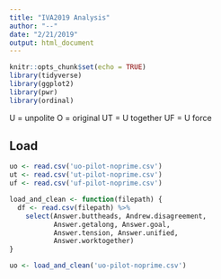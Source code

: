 ```yaml
---
title: "IVA2019 Analysis"
author: "--"
date: "2/21/2019"
output: html_document
---
```


```r
knitr::opts_chunk$set(echo = TRUE)
library(tidyverse)
library(ggplot2)
library(pwr)
library(ordinal)
```

U = unpolite
O = original
UT = U together
UF = U force

## Load

```r
uo <- read.csv('uo-pilot-noprime.csv')
ut <- read.csv('ut-pilot-noprime.csv')
uf <- read.csv('uf-pilot-noprime.csv')
```


```r
load_and_clean <- function(filepath) {
  df <- read.csv(filepath) %>%
    select(Answer.buttheads, Andrew.disagreement, 
           Answer.getalong, Answer.goal,
           Answer.tension, Answer.unified,
           Answer.worktogether)
}
```

```r
uo <- load_and_clean('uo-pilot-noprime.csv')
```
